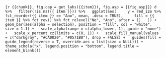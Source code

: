 ```{r {{chunk}}, fig.cap = get_labs({{item}}), fig.asp = {{fig_asp}}}
d %>%
  filter(!is.na({{ item }})) %>%
  ggplot(aes(
    y = red_izo %>% fct_reorder({{ item }} == "Ano", mean, .desc = TRUE),
    fill = {{ item }} %>% fct_rev() %>% fct_relevel("Ne", "Ano", after = 1)
  )) +
  geom_bar(aes(alpha = selection), position = "fill", col = "white", size = 1.1) +
  scale_alpha(range = c(alpha_lower, 1), guide = "none") +
  scale_x_percent_cz(limits = c(0, 1)) +
  scale_fill_manual(values = c("darkgray", "#CA0020", "#0571B0"), drop = FALSE) +
  guides(fill = guide_legend(reverse = T, override.aes = list(size = NULL))) +
  theme_schola("x", legend.position = "bottom", legend.title = element_blank())
```

